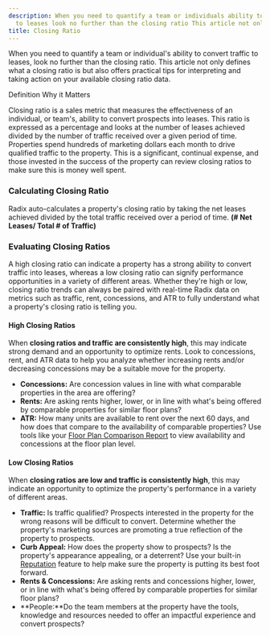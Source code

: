 ```yaml
---
description: When you need to quantify a team or individuals ability to convert traffic
  to leases look no further than the closing ratio This article not only defines wha...
title: Closing Ratio
---
```


When you need to quantify a team or individual's ability to convert traffic to leases, look no further than the closing ratio. This article not only defines what a closing ratio is but also offers practical tips for interpreting and taking action on your available closing ratio data. 




Definition Why it Matters

Closing ratio is a sales metric that measures the effectiveness of an individual, or team's, ability to convert prospects into leases. This ratio is expressed as a percentage and looks at the number of leases achieved divided by the number of traffic received over a given period of time.  
Properties spend hundreds of marketing dollars each month to drive qualified traffic to the property. This is a significant, continual expense, and those invested in the success of the property can review closing ratios to make sure this is money well spent.

### Calculating Closing Ratio


Radix auto-calculates a property's closing ratio by taking the net leases achieved divided by the total traffic received over a period of time. **(# Net Leases/ Total # of Traffic)**


### Evaluating Closing Ratios


A high closing ratio can indicate a property has a strong ability to convert traffic into leases, whereas a low closing ratio can signify performance opportunities in a variety of different areas. Whether they're high or low, closing ratio trends can always be paired with real-time Radix data on metrics such as traffic, rent, concessions, and ATR to fully understand what a property's closing ratio is telling you. 


#### High Closing Ratios


When **closing ratios and traffic are consistently high**, this may indicate strong demand and an opportunity to optimize rents. Look to concessions, rent, and ATR data to help you analyze whether increasing rents and/or decreasing concessions may be a suitable move for the property. 


* **Concessions:** Are concession values in line with what comparable properties in the area are offering?
* **Rents:** Are asking rents higher, lower, or in line with what's being offered by comparable properties for similar floor plans?
* **ATR:** How many units are available to rent over the next 60 days, and how does that compare to the availability of comparable properties? Use tools like your [Floor Plan Comparison Report](../report-overviews/floor-plan-comparison-report-overview.mdx) to view availability and concessions at the floor plan level.


#### Low Closing Ratios


When **closing ratios are low and traffic is consistently high**, this may indicate an opportunity to optimize the property's performance in a variety of different areas. 


* **Traffic:** Is traffic qualified? Prospects interested in the property for the wrong reasons will be difficult to convert. Determine whether the property's marketing sources are promoting a true reflection of the property to prospects.
* **Curb Appeal:** How does the property show to prospects? Is the property's appearance appealing, or a deterrent? Use your built-in [Reputation](kb://article/zendesk:radix:9060154685965) feature to help make sure the property is putting its best foot forward.
* **Rents & Concessions:** Are asking rents and concessions higher, lower, or in line with what's being offered by comparable properties for similar floor plans?
* **People:**Do the team members at the property have the tools, knowledge and resources needed to offer an impactful experience and convert prospects?